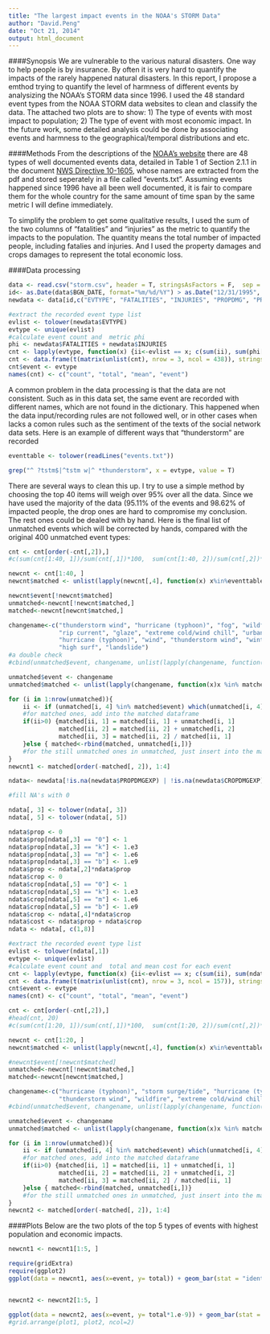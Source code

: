 ```yaml
---
title: "The largest impact events in the NOAA's STORM Data"
author: "David.Peng"
date: "Oct 21, 2014"
output: html_document
---
```


####Synopsis
We are vulnerable to the various natural disasters. One way to help people is by insurance. By often it is very hard to quantify the impacts of the rarely happened natural disasters. In this report, I propose a emthod trying to quantify the level of harmness of different events by analysizing the NOAA's STORM data since 1996. I used the 48 standard event types from the NOAA STORM data websites to clean and classify the data. The attached two plots are to show: 1) The type of events with most impact to population; 2) The type of event with most economic impact. In the future work, some detailed analysis could be done by associating events and harmness to the geographical/temporal distributions and etc.

####Methods
From the descriptions of the [NOAA's website](http://www.ncdc.noaa.gov/stormevents/details.jsp?type=eventtype)  there are 48 types of well documented events data, detailed in Table 1 of Section 2.1.1 in the document [NWS Directive 10-1605](http://www.nws.noaa.gov/directives/sym/pd01016005curr.pdf), whose names are extracted from the pdf and stored seperately in a file called "events.txt". Assuming events happened since 1996 have all been well documented, it is fair to compare them for the whole country for the same amount of time span by the same metric I will define immediately. 

To simplify the problem to get some qualitative results, I used the sum of the two columns of "fatalities" and "injuries" as the metric to quantify the impacts to the population. The quantity means the total number of impacted people, including fatalies and injuries. And I used the property damages and crops damages to represent the total economic loss. 

####Data processing
```r
data <- read.csv("storm.csv", header = T, stringsAsFactors = F,  sep = ",", na.strings = "")
id<- as.Date(data$BGN_DATE, format="%m/%d/%Y") > as.Date("12/31/1995", format="%m/%d/%Y")
newdata <- data[id,c("EVTYPE", "FATALITIES", "INJURIES", "PROPDMG", "PROPDMGEXP", "CROPDMG", "CROPDMGEXP")]

#extract the recorded event type list
evlist <- tolower(newdata$EVTYPE)
evtype <- unique(evlist)
#calculate event count and  metric phi
phi <- newdata$FATALITIES + newdata$INJURIES
cnt <- lapply(evtype, function(x) {ii<-evlist == x; c(sum(ii), sum(phi[ii]), mean(phi[ii]))})
cnt <- data.frame(t(matrix(unlist(cnt), nrow = 3, ncol = 438)), stringsAsFactors = F)
cnt$event <- evtype
names(cnt) <- c("count", "total", "mean", "event")

```
A common problem in the data processing is that the data are not consistent. Such as in this data set, the same event are recorded with different names, which are not found in the dictionary. This happened when the data input/recording rules are not followed well, or in other cases when lacks a comon rules such as the sentiment of the texts of the social network data sets. Here is an example of different ways that "thunderstorm" are recorded
```r
eventtable <- tolower(readLines("events.txt"))
```
```r
grep("^ ?tstm$|^tstm w|^ *thunderstorm", x = evtype, value = T)
```
There are several ways to clean this up. I try to use a simple method by choosing the top 40 items will weigh over 95% over all the data. Since we have used the majority of the data (95.11% of the events and 98.62% of impacted people, the drop ones are hard to compromise my conclusion. The rest ones could be dealed with by hand. Here is the final list of unmatched events which will be corrected by hands, compared with the original 400 unmatched event types:
```r
cnt <- cnt[order(-cnt[,2]),]
#c(sum(cnt[1:40, 1])/sum(cnt[,1])*100,  sum(cnt[1:40, 2])/sum(cnt[,2])*100)
```

```r
newcnt <- cnt[1:40, ]
newcnt$matched <- unlist(lapply(newcnt[,4], function(x) x%in%eventtable))

newcnt$event[!newcnt$matched]
unmatched<-newcnt[!newcnt$matched,]
matched<-newcnt[newcnt$matched,]
```

```r
changename<-c("thunderstorm wind", "hurricane (typhoon)", "fog", "wildfire", 
              "rip current", "glaze", "extreme cold/wind chill", "urban/sml stream fld",
              "hurricane (typhoon)", "wind", "thunderstorm wind", "winter weather",
              "high surf", "landslide")
#a double check
#cbind(unmatched$event, changename, unlist(lapply(changename, function(x)x %in% eventtable)))
```

```r
unmatched$event <- changename
unmatched$matched <- unlist(lapply(changename, function(x)x %in% matched$event) )

for (i in 1:nrow(unmatched)){
    ii <- if (unmatched[i, 4] %in% matched$event) which(unmatched[i, 4] == matched$event) else 0
    #for matched ones, add into the matched dataframe
    if(ii>0) {matched[ii, 1] = matched[ii, 1] + unmatched[i, 1]
              matched[ii, 2] = matched[ii, 2] + unmatched[i, 2]
              matched[ii, 3] = matched[ii, 2] / matched[ii, 1]
    }else { matched<-rbind(matched, unmatched[i,])}
    #for the still unmatched ones in unmatched, just insert into the matched dataframe
}
newcnt1 <- matched[order(-matched[, 2]), 1:4]
```

```r
ndata<- newdata[!is.na(newdata$PROPDMGEXP) | !is.na(newdata$CROPDMGEXP),-c(2,3)]

#fill NA's with 0

ndata[, 3] <- tolower(ndata[, 3])
ndata[, 5] <- tolower(ndata[, 5])

```
```r
ndata$prop <- 0
ndata$prop[ndata[,3] == "0"] <- 1
ndata$prop[ndata[,3] == "k"] <- 1.e3
ndata$prop[ndata[,3] == "m"] <- 1.e6
ndata$prop[ndata[,3] == "b"] <- 1.e9
ndata$prop <- ndata[,2]*ndata$prop
ndata$crop <- 0
ndata$crop[ndata[,5] == "0"] <- 1
ndata$crop[ndata[,5] == "k"] <- 1.e3
ndata$crop[ndata[,5] == "m"] <- 1.e6
ndata$crop[ndata[,5] == "b"] <- 1.e9
ndata$crop <- ndata[,4]*ndata$crop
ndata$cost <- ndata$prop + ndata$crop
ndata <- ndata[, c(1,8)]
```

```r
#extract the recorded event type list
evlist <- tolower(ndata[,1])
evtype <- unique(evlist)
#calculate event count and  total and mean cost for each event
cnt <- lapply(evtype, function(x) {ii<-evlist == x; c(sum(ii), sum(ndata$cost[ii]), mean(ndata$cost[ii]))})
cnt <- data.frame(t(matrix(unlist(cnt), nrow = 3, ncol = 157)), stringsAsFactors = F)
cnt$event <- evtype
names(cnt) <- c("count", "total", "mean", "event")
```

```r
cnt <- cnt[order(-cnt[,2]),]
#head(cnt, 20)
#c(sum(cnt[1:20, 1])/sum(cnt[,1])*100,  sum(cnt[1:20, 2])/sum(cnt[,2])*100)
```

```r
newcnt <- cnt[1:20, ]
newcnt$matched <- unlist(lapply(newcnt[,4], function(x) x%in%eventtable))

#newcnt$event[!newcnt$matched]
unmatched<-newcnt[!newcnt$matched,]
matched<-newcnt[newcnt$matched,]

changename<-c("hurricane (typhoon)", "storm surge/tide", "hurricane (typhoon)", 
              "thunderstorm wind", "wildfire", "extreme cold/wind chill")
#cbind(unmatched$event, changename, unlist(lapply(changename, function(x)x %in% eventtable)))

unmatched$event <- changename
unmatched$matched <- unlist(lapply(changename, function(x)x %in% matched$event) )

for (i in 1:nrow(unmatched)){
    ii <- if (unmatched[i, 4] %in% matched$event) which(unmatched[i, 4] == matched$event) else 0
    #for matched ones, add into the matched dataframe
    if(ii>0) {matched[ii, 1] = matched[ii, 1] + unmatched[i, 1]
              matched[ii, 2] = matched[ii, 2] + unmatched[i, 2]
              matched[ii, 3] = matched[ii, 2] / matched[ii, 1]
    }else { matched<-rbind(matched, unmatched[i,])}
    #for the still unmatched ones in unmatched, just insert into the matched dataframe
}
newcnt2 <- matched[order(-matched[, 2]), 1:4]
```
####Plots
Below are the two plots of the top 5 types of events with highest population and economic impacts.
```r
newcnt1 <- newcnt1[1:5, ]

require(gridExtra)
require(ggplot2)
ggplot(data = newcnt1, aes(x=event, y= total)) + geom_bar(stat = "identity") + ylab("Total impact people") + ggtitle("Top 5 events") 


newcnt2 <- newcnt2[1:5, ]

ggplot(data = newcnt2, aes(x=event, y= total*1.e-9)) + geom_bar(stat = "identity") + ylab("Total loss in billion USD") + ggtitle("Top 5 events") 
#grid.arrange(plot1, plot2, ncol=2)
```

